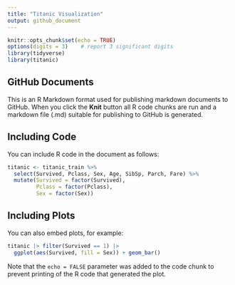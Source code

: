 ---
title: "Titanic Visualization"
output: github_document
---

```{r setup, include=FALSE}
knitr::opts_chunk$set(echo = TRUE)
options(digits = 3)    # report 3 significant digits
library(tidyverse)
library(titanic)
```

## GitHub Documents

This is an R Markdown format used for publishing markdown documents to GitHub. When you click the **Knit** button all R code chunks are run and a markdown file (.md) suitable for publishing to GitHub is generated.

## Including Code

You can include R code in the document as follows:

```{r cars}
titanic <- titanic_train %>%
  select(Survived, Pclass, Sex, Age, SibSp, Parch, Fare) %>%
  mutate(Survived = factor(Survived),
         Pclass = factor(Pclass),
         Sex = factor(Sex))
```

## Including Plots

You can also embed plots, for example:

```{r pressure, echo=FALSE}
titanic |> filter(Survived == 1) |>
  ggplot(aes(Survived, fill = Sex)) + geom_bar()
```

Note that the `echo = FALSE` parameter was added to the code chunk to prevent printing of the R code that generated the plot.
